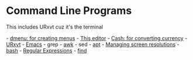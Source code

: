 = Command Line Programs =

This includes URxvt cuz it's the terminal

- [[dmenu|dmenu: for creating menus]]
- [[Vim|This editor]]
- [[Cash|Cash: for converting currency]]
- [[URxvt]]
- [[Emacs]]
- grep
- [[awk]]
- sed
- [[apt]]
- [[xrandr|Managing screen resolutions]]
- [[bash]]
- [[regex|Regular Expressions]]
- [[find]]
